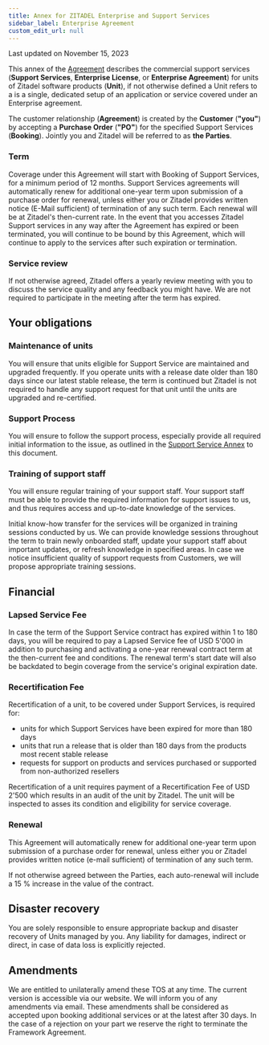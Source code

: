 ```yaml
---
title: Annex for ZITADEL Enterprise and Support Services
sidebar_label: Enterprise Agreement
custom_edit_url: null
--- 
```


Last updated on November 15, 2023

This annex of the [Agreement](terms-of-service) describes the commercial support services (**Support Services**, **Enterprise License**, or **Enterprise Agreement**) for units of Zitadel software products (**Unit**), if not otherwise defined a Unit refers to a is a single, dedicated setup of an application or service covered under an Enterprise agreement.

The customer relationship (**Agreement**) is created by the **Customer** (**"you"**) by accepting a **Purchase Order** (**"PO"**) for the specified Support Services (**Booking**).
Jointly you and Zitadel will be referred to as **the Parties**.

### Term

Coverage under this Agreement will start with Booking of Support Services, for a minimum period of 12 months.
Support Services agreements will automatically renew for additional one-year term upon submission of a purchase order for renewal, unless either you or Zitadel provides written notice (E-Mail sufficient) of termination of any such term.
Each renewal will be at Zitadel's then-current rate.
In the event that you accesses Zitadel Support services in any way after the Agreement has expired or been terminated, you will continue to be bound by this Agreement, which will continue to apply to the services after such expiration or termination.

### Service review

If not otherwise agreed, Zitadel offers a yearly review meeting with you to discuss the service quality and any feedback you might have.
We are not required to participate in the meeting after the term has expired.

## Your obligations

### Maintenance of units

You will ensure that units eligible for Support Service are maintained and upgraded frequently.
If you operate units with a release date older than 180 days since our latest stable release, the term is continued but Zitadel is not required to handle any support request for that unit until the units are upgraded and re-certified.

### Support Process

You will ensure to follow the support process, especially provide all required initial information to the issue, as outlined in the [Support Service Annex](./service-description/support-services) to this document.

### Training of support staff

You will ensure regular training of your support staff.
Your support staff must be able to provide the required information for support issues to us, and thus requires access and up-to-date knowledge of the services.

Initial know-how transfer for the services will be organized in training sessions conducted by us.
We can provide knowledge sessions throughout the term to train newly onboarded staff, update your support staff about important updates, or refresh knowledge in specified areas. In case we notice insufficient quality of support requests from Customers, we will propose appropriate training sessions.

## Financial

### Lapsed Service Fee

In case the term of the Support Service contract has expired within 1 to 180 days, you will be required to pay a Lapsed Service fee of USD 5'000 in addition to purchasing and activating a one-year renewal contract term at the then-current fee and conditions.
The renewal term's start date will also be backdated to begin coverage from the service's original expiration date.

### Recertification Fee

Recertification of a unit, to be covered under Support Services, is required for:

* units for which Support Services have been expired for more than 180 days
* units that run a release that is older than 180 days from the products most recent stable release
* requests for support on products and services purchased or supported from non-authorized resellers

Recertification of a unit requires payment of a Recertification Fee of USD 2'500 which results in an audit of the unit by Zitadel.
The unit will be inspected to asses its condition and eligibility for service coverage.

### Renewal

This Agreement will automatically renew for additional one-year term upon submission of a purchase order for renewal, unless either you or Zitadel provides written notice (e-mail sufficient) of termination of any such term.

If not otherwise agreed between the Parties, each auto-renewal will include a 15 % increase in the value of the contract.

## Disaster recovery

You are solely responsible to ensure appropriate backup and disaster recovery of Units managed by you.
Any liability for damages, indirect or direct, in case of data loss is explicitly rejected.

## Amendments

We are entitled to unilaterally amend these TOS at any time. The current version is accessible via our website. We will inform you of any amendments via email. These amendments shall be considered as accepted upon booking additional services or at the latest after 30 days. In the case of a rejection on your part we reserve the right to terminate the Framework Agreement.
